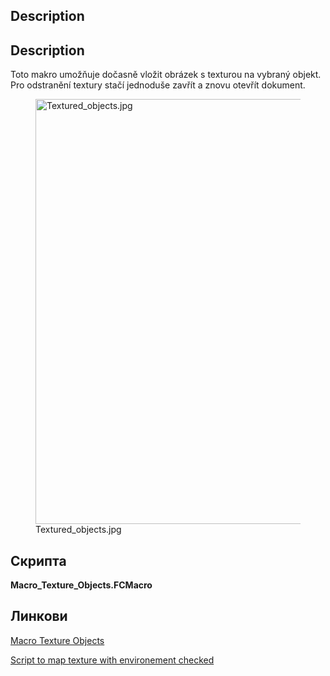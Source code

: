 <languages/>

<div class="mw-translate-fuzzy">
{{Macro/cs
|Name=Texture Objects
|Translate=Texture Objects
|Icon=Macro_Texture_Objects.png
|Description=Toto makro umožňuje dočasně vložit obrázek s texturou na vybraný objekt. Pro odstranění textury stačí jednoduše zavřít a znovu otevřít dokument.
|Author=yorik
|Version=1.0
|Date=2011-10-13
|Download=[https://www.freecadweb.org/wiki/images/d/da/Macro_Texture_Objects.png Icon Toolbar]
|FCVersion= 0.18 и испод
}}
</div>

==Description==

<div class="mw-translate-fuzzy">
==Description==
Toto makro umožňuje dočasně vložit obrázek s texturou na vybraný objekt. Pro odstranění textury stačí jednoduše zavřít a znovu otevřít dokument.
</div>

[[Image:Textured_objects.jpg|680px]]

<span id="Script"></span>
==Скрипта==

'''Macro_Texture_Objects.FCMacro'''

{{MacroCode|code=

import FreeCADGui
from PySide import QtGui
from pivy import coin

# get a jpg filename
jpgfilename = QtGui.QFileDialog.getOpenFileName(QtGui.QApplication.activeWindow(),'Open image file','*.jpg')

# apply textures
for obj in FreeCADGui.Selection.getSelection():
    rootnode = obj.ViewObject.RootNode
    tex =  coin.SoTexture2()
    tex.filename = str(jpgfilename[0])
    rootnode.insertChild(tex,1)

}}

<span id="Links"></span>
==Линкови==

<div class="mw-translate-fuzzy">
[https://forum.freecadweb.org/viewtopic.php?t=7216 Macro Texture Objects]
</div>

<div class="mw-translate-fuzzy">
[https://forum.freecadweb.org/viewtopic.php?f=3&t=28795 Script to map texture with environement checked]
</div>